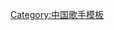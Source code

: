 {{Navbox musical artist
| name      =刘惜君
| title     = [[刘惜君]]
| bodyclass = hlist
| state     = {{{state|expanded}}}
| background = solo_singer
| above     = 

| group1 = 专辑
| list1  = 
* ''[[梅艳芳菲 (专辑)]]''(2009)
* ''[[爱情花园]]''(2010)
* ''[[拂晓 (专辑)]]''(2011)
* ''[[惜·君]]''(2012)
* ''[[当我身边空无一人]]''(2015)
* ''[[如我]]''(2017)

| group2 = EP
| list2  = 
* ''[[Sara 刘惜君]]''(2007)
* ''[[君临天下 (EP)]]''(2008)
* ''[[高高至上]]''(2010)
* ''[[硬地之美]]''(2019)

}}<noinclude>
{{collapsible option}}
[[Category:中国歌手模板]]
</noinclude>